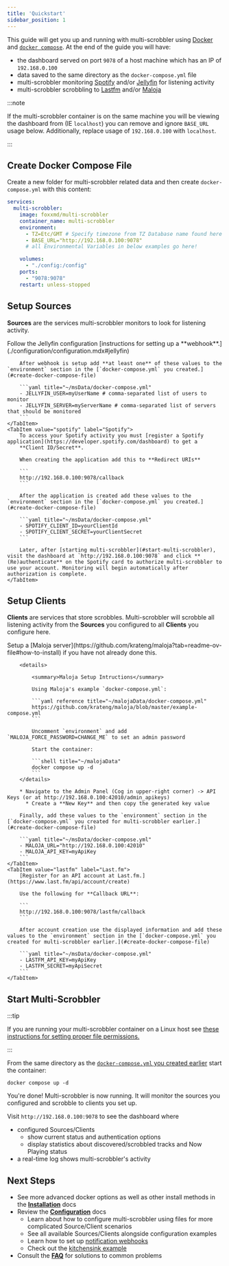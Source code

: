 ```yaml
---
title: 'Quickstart'
sidebar_position: 1
---
```



This guide will get you up and running with multi-scrobbler using [Docker](https://www.docker.com/) and [`docker compose`](https://docs.docker.com/compose/). At the end of the guide you will have:

* the dashboard served on port `9078` of a host machine which has an IP of `192.168.0.100`
* data saved to the same directory as the `docker-compose.yml` file
* multi-scrobbler monitoring [Spotify](./configuration/configuration.mdx#spotify) and/or [Jellyfin](./configuration/configuration.mdx#jellyfin) for listening activity
* multi-scrobbler scrobbling to [Lastfm](./configuration/configuration.mdx#lastfm) and/or [Maloja](./configuration/configuration.mdx#maloja)

:::note

If the multi-scrobbler container is on the same machine you will be viewing the dashboard from (IE `localhost`) you can remove and ignore `BASE_URL` usage below. Additionally, replace usage of `192.168.0.100` with `localhost`.

:::

## Create Docker Compose File

Create a new folder for multi-scrobbler related data and then create `docker-compose.yml` with this content:

```yaml title="~/msData/docker-compose.yml"
services:
  multi-scrobbler:
    image: foxxmd/multi-scrobbler
    container_name: multi-scrobbler
    environment:
      - TZ=Etc/GMT # Specify timezone from TZ Database name found here https://en.wikipedia.org/wiki/List_of_tz_database_time_zones
      - BASE_URL="http://192.168.0.100:9078"
      # all Environmental Variables in below examples go here!

    volumes:
      - "./config:/config"
    ports:
      - "9078:9078"
    restart: unless-stopped
```

## Setup Sources

**Sources** are the services multi-scrobbler monitors to look for listening activity.

<Tabs>
    <TabItem value="jellyfin" label="Jellyfin">
        Follow the Jellyfin configuration [instructions for setting up a **webhook**.](./configuration/configuration.mdx#jellyfin)

        After webhook is setup add **at least one** of these values to the `environment` section in the [`docker-compose.yml` you created.](#create-docker-compose-file)

        ```yaml title="~/msData/docker-compose.yml"
        - JELLYFIN_USER=myUserName # comma-separated list of users to monitor
        - JELLYFIN_SERVER=myServerName # comma-separated list of servers that should be monitored
        ```
    </TabItem>
    <TabItem value="spotify" label="Spotify">
        To access your Spotify activity you must [register a Spotify application](https://developer.spotify.com/dashboard) to get a
        **Client ID/Secret**.

        When creating the application add this to **Redirect URIs**

        ```
        http://192.168.0.100:9078/callback
        ```

        After the application is created add these values to the `environment` section in the [`docker-compose.yml` you created.](#create-docker-compose-file)

        ```yaml title="~/msData/docker-compose.yml"
        - SPOTIFY_CLIENT_ID=yourClientId
        - SPOTIFY_CLIENT_SECRET=yourClientSecret
        ```

        Later, after [starting multi-scrobbler](#start-multi-scrobbler), visit the dashboard at `http://192.168.0.100:9078` and click **(Re)authenticate** on the Spotify card to authorize multi-scrobbler to use your account. Monitoring will begin automatically after authorization is complete.
    </TabItem>
</Tabs>

## Setup Clients

**Clients** are services that store scrobbles. Multi-scrobbler will scrobble all listening activity from the **Sources** you configured to all **Clients** you configure here.

<Tabs>
    <TabItem value="maloja" label="Maloja">
        Setup a [Maloja server](https://github.com/krateng/maloja?tab=readme-ov-file#how-to-install) if you have not already done this.

        <details>

            <summary>Maloja Setup Intructions</summary>

            Using Maloja's example `docker-compose.yml`:

            ```yaml reference title="~/malojaData/docker-compose.yml"
            https://github.com/krateng/maloja/blob/master/example-compose.yml
            ```

            Uncomment `environment` and add `MALOJA_FORCE_PASSWORD=CHANGE_ME` to set an admin password

            Start the container:

            ```shell title="~/malojaData"
            docker compose up -d
            ```
        </details>

        * Navigate to the Admin Panel (Cog in upper-right corner) -> API Keys (or at http://192.168.0.100:42010/admin_apikeys)
          * Create a **New Key** and then copy the generated key value

        Finally, add these values to the `environment` section in the [`docker-compose.yml` you created for multi-scrobbler earlier.](#create-docker-compose-file)

        ```yaml title="~/msData/docker-compose.yml"
        - MALOJA_URL="http://192.168.0.100:42010"
        - MALOJA_API_KEY=myApiKey
        ```
    </TabItem>
    <TabItem value="lastfm" label="Last.fm">
        [Register for an API account at Last.fm.](https://www.last.fm/api/account/create)

        Use the following for **Callback URL**:

        ```
        http://192.168.0.100:9078/lastfm/callback
        ```

        After account creation use the displayed information and add these values to the `environment` section in the [`docker-compose.yml` you created for multi-scrobbler earlier.](#create-docker-compose-file)

        ```yaml title="~/msData/docker-compose.yml"
        - LASTFM_API_KEY=myApiKey
        - LASTFM_SECRET=myApiSecret
        ```
    </TabItem>
</Tabs>

## Start Multi-Scrobbler

:::tip

If you are running your multi-scrobbler container on a Linux host see [these instructions for setting proper file permissions.](./installation/installation.mdx#linux-host)

:::

From the same directory as the [`docker-compose.yml` you created earlier](#create-docker-compose-file) start the container:

```shell title="~/msData"
docker compose up -d
```

You're done! Multi-scrobbler is now running. It will monitor the sources you configured and scrobble to clients you set up.

Visit `http://192.168.0.100:9078` to see the dashboard where

* configured Sources/Clients
  * show current status and authentication options
  * display statistics about discovered/scrobbled tracks and Now Playing status
* a real-time log shows multi-scrobbler's activity

## Next Steps

* See more advanced docker options as well as other install methods in the [**Installation**](./installation/installation.mdx#docker) docs
* Review the [**Configuration**](./configuration/configuration.mdx) docs
  * Learn about how to configure multi-scrobbler using files for more complicated Source/Client scenarios
  * See all available Sources/Clients alongside configuration examples
  * Learn how to set up [notification webhooks](./configuration/configuration.mdx#webhook-configurations)
  * Check out the [kitchensink example](./configuration/kitchensink.md)
* Consult the [**FAQ**](./FAQ.md) for solutions to common problems
